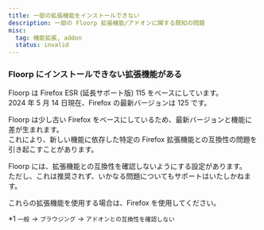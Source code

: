 ```yaml
---
title: 一部の拡張機能をインストールできない
description: 一部の Floorp 拡張機能/アドオンに関する既知の問題
misc:
  tag: 機能拡張, addon
  status: invalid
---
```


### Floorp にインストールできない拡張機能がある

Floorp は Firefox ESR (延長サポート版) 115 をベースにしています。\
2024 年 5 月 14 日現在、Firefox の最新バージョンは 125 です。

Floorp は少し古い Firefox をベースにしているため、最新バージョンと機能に差が生まれます。\
これにより、新しい機能に依存した特定の Firefox 拡張機能との互換性の問題を引き起こすことがあります。

Floorp には、拡張機能との互換性を確認しないようにする設定があります。\
ただし、これは推奨されず、いかなる問題についてもサポートはいたしかねます。

これらの拡張機能を使用する場合は、Firefox を使用してください。

 *1 `一般` -> `ブラウジング` -> `アドオンとの互換性を確認しない`
